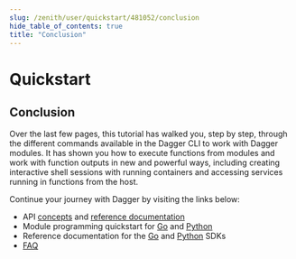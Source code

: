 ```yaml
---
slug: /zenith/user/quickstart/481052/conclusion
hide_table_of_contents: true
title: "Conclusion"
---
```


# Quickstart

## Conclusion

Over the last few pages, this tutorial has walked you, step by step, through the different commands available in the Dagger CLI to work with Dagger modules. It has shown you how to execute functions from modules and work with function outputs in new and powerful ways, including creating interactive shell sessions with running containers and accessing services running in functions from the host.

Continue your journey with Dagger by visiting the links below:

- API [concepts](../../../current/api/975146-concepts.mdx) and [reference documentation](https://docs.dagger.io/api/reference)
- Module programming quickstart for [Go](../../developer/go/525021-quickstart.md) and [Python](../../developer/python/419481-quickstart.md)
- Reference documentation for the [Go](https://pkg.go.dev/dagger.io/dagger) and [Python](https://dagger-io.readthedocs.org/) SDKs
- [FAQ](../../../current/faq.md)
